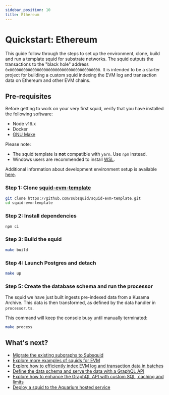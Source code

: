 ```yaml
---
sidebar_position: 10
title: Ethereum
---
```


# Quickstart: Ethereum

This guide follow through the steps to set up the environment, clone, build and run a template squid for substrate networks. The squid outputs the transactions to the "black hole" address `0x0000000000000000000000000000000000000000`. It is intended to be a starter project for building a custom squid indexing the EVM log and transaction data on Ethereum and other EVM chains.

## Pre-requisites

Before getting to work on your very first squid, verify that you have installed the following software: 

- Node v16.x
- Docker 
- [GNU Make](https://www.gnu.org/software/make/)

Please note:
- The squid template is **not** compatible with `yarn`. Use `npm` instead.
- Windows users are recommended to install [WSL](https://docs.microsoft.com/en-us/windows/wsl/).

Additional information about development environment setup is available [here](/tutorials/development-environment-set-up).

### Step 1: Clone <span><a href="https://github.com/subsquid/squid-evm-template">squid-evm-template</a></span>

```bash
git clone https://github.com/subsquid/squid-evm-template.git
cd squid-evm-template
```

###  Step 2: Install dependencies

```bash
npm ci
```

### Step 3: Build the squid

```bash
make build
```

### Step 4: Launch Postgres and detach

```bash
make up
```


### Step 5: Create the database schema and run the processor

 The squid we have just built ingests pre-indexed data from a Kusama Archive. This data is then transformed, as defined by the data handler in `processor.ts`.
 
 This command will keep the console busy until manually terminated:

```bash
make process
```


## What's next?

- [Migrate the existing subgraphs to Subsquid](/migrate/migrate-subgraph)
- [Explore more examples of squids for EVM](/develop-a-squid/examples#evm-processor)
- [Explore how to efficiently index EVM log and transaction data in batches](/develop-a-squid/evm-processor)
- [Define the data schema and serve the data with a GraphQL API](/develop-a-squid/schema-file)
- [Explore how to enhance the GraphQL API with custom SQL, caching and limits](/develop-a-squid/graphql-api)
- [Deploy a squid to the Aquarium hosted service](/deploy-squid)
